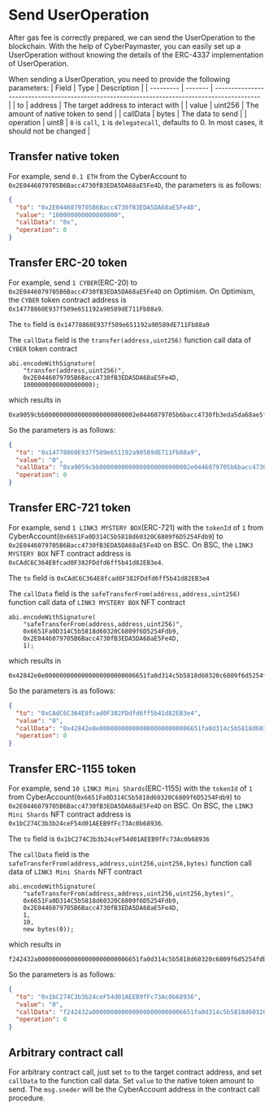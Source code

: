 # Send UserOperation

After gas fee is correctly prepared, we can send the UserOperation to the blockchain. With the help of CyberPaymaster, you can easily set up a UserOperation without knowing the details of the ERC-4337 implementation of UserOperation.

When sending a UserOperation, you need to provide the following parameters:
| Field     | Type    | Description                                                                                  |
| --------- | ------- | -------------------------------------------------------------------------------------------- |
| to        | address | The target address to interact with                                                          |
| value     | uint256 | The amount of native token to send                                                           |
| callData  | bytes   | The data to send                                                                             |
| operation | uint8   | `0` is `call`, `1` is `delegatecall`, defaults to 0. In most cases, it should not be changed |

## Transfer native token
For example, send `0.1 ETH` from the CyberAccount to `0x2E0446079705B6Bacc4730fB3EDA5DA68aE5Fe4D`, the parameters is as follows:
```json
{
  "to": "0x2E0446079705B6Bacc4730fB3EDA5DA68aE5Fe4D",
  "value": "100000000000000000",
  "callData": "0x",
  "operation": 0
}
```

## Transfer ERC-20 token
For example, send `1 CYBER`(ERC-20) to `0x2E0446079705B6Bacc4730fB3EDA5DA68aE5Fe4D` on Optimism. On Optimism, the `CYBER` token contract address is `0x14778860E937f509e651192a90589dE711Fb88a9`.

The `to` field is `0x14778860E937f509e651192a90589dE711Fb88a9`

The `callData` field is the `transfer(address,uint256)` function call data of `CYBER` token contract
```solidity
abi.encodeWithSignature(
    "transfer(address,uint256)",
    0x2E0446079705B6Bacc4730fB3EDA5DA68aE5Fe4D,
    1000000000000000000);
```
which results in 
```
0xa9059cbb0000000000000000000000002e0446079705b6bacc4730fb3eda5da68ae5fe4d0000000000000000000000000000000000000000000000000de0b6b3a7640000
``` 
So the parameters is as follows:
```json
{
  "to": "0x14778860E937f509e651192a90589dE711Fb88a9",
  "value": "0",
  "callData": "0xa9059cbb0000000000000000000000002e0446079705b6bacc4730fb3eda5da68ae5fe4d0000000000000000000000000000000000000000000000000de0b6b3a7640000",
  "operation": 0
}
```


## Transfer ERC-721 token
For example, send `1 LINK3 MYSTERY BOX`(ERC-721) with the `tokenId` of `1` from CyberAccount(`0x6651Fa0D314C5b5818d60320C6809f6D5254Fdb9`) to `0x2E0446079705B6Bacc4730fB3EDA5DA68aE5Fe4D` on BSC. On BSC, the `LINK3 MYSTERY BOX` NFT contract address is `0xCAdC6C364E8fcad0F382FDdfd6ff5b41d82EB3e4`.

The `to` field is `0xCAdC6C364E8fcad0F382FDdfd6ff5b41d82EB3e4`

The `callData` field is the `safeTransferFrom(address,address,uint256)` function call data of `LINK3 MYSTERY BOX` NFT contract
```solidity
abi.encodeWithSignature(
    "safeTransferFrom(address,address,uint256)",
    0x6651Fa0D314C5b5818d60320C6809f6D5254Fdb9,
    0x2E0446079705B6Bacc4730fB3EDA5DA68aE5Fe4D,
    1);
```
which results in 
```
0x42842e0e0000000000000000000000006651fa0d314c5b5818d60320c6809f6d5254fdb90000000000000000000000002e0446079705b6bacc4730fb3eda5da68ae5fe4d0000000000000000000000000000000000000000000000000000000000000001
```
So the parameters is as follows:
```json
{
  "to": "0xCAdC6C364E8fcad0F382FDdfd6ff5b41d82EB3e4",
  "value": "0",
  "callData": "0x42842e0e0000000000000000000000006651fa0d314c5b5818d60320c6809f6d5254fdb90000000000000000000000002e0446079705b6bacc4730fb3eda5da68ae5fe4d0000000000000000000000000000000000000000000000000000000000000001",
  "operation": 0
}
```

## Transfer ERC-1155 token
For example, send `10 LINK3 Mini Shards`(ERC-1155) with the `tokenId` of `1` from CyberAccount(`0x6651Fa0D314C5b5818d60320C6809f6D5254Fdb9`) to `0x2E0446079705B6Bacc4730fB3EDA5DA68aE5Fe4D` on BSC.
On BSC, the `LINK3 Mini Shards` NFT contract address is `0x1bC274C3b3b24ceF54d01AEEB9fFc73Ac0b68936`.

The `to` field is `0x1bC274C3b3b24ceF54d01AEEB9fFc73Ac0b68936`

The `callData` field is the `safeTransferFrom(address,address,uint256,uint256,bytes)` function call data of `LINK3 Mini Shards` NFT contract
```solidity
abi.encodeWithSignature(
    "safeTransferFrom(address,address,uint256,uint256,bytes)",
    0x6651Fa0D314C5b5818d60320C6809f6D5254Fdb9,
    0x2E0446079705B6Bacc4730fB3EDA5DA68aE5Fe4D,
    1,
    10,
    new bytes(0));
```
which results in 
```
f242432a0000000000000000000000006651fa0d314c5b5818d60320c6809f6d5254fdb90000000000000000000000002e0446079705b6bacc4730fb3eda5da68ae5fe4d0000000000000000000000000000000000000000000000000000000000000001000000000000000000000000000000000000000000000000000000000000000a00000000000000000000000000000000000000000000000000000000000000a00000000000000000000000000000000000000000000000000000000000000000
```
So the parameters is as follows:
```json
{
  "to": "0x1bC274C3b3b24ceF54d01AEEB9fFc73Ac0b68936",
  "value": "0",
  "callData": "f242432a0000000000000000000000006651fa0d314c5b5818d60320c6809f6d5254fdb90000000000000000000000002e0446079705b6bacc4730fb3eda5da68ae5fe4d0000000000000000000000000000000000000000000000000000000000000001000000000000000000000000000000000000000000000000000000000000000a00000000000000000000000000000000000000000000000000000000000000a00000000000000000000000000000000000000000000000000000000000000000",
  "operation": 0
}
```


## Arbitrary contract call

For arbitrary contract call, just set `to` to the target contract address, and set `callData` to the function call data. Set `value` to the native token amount to send. The `msg.sneder` will be the CyberAccount address in the contract call procedure.